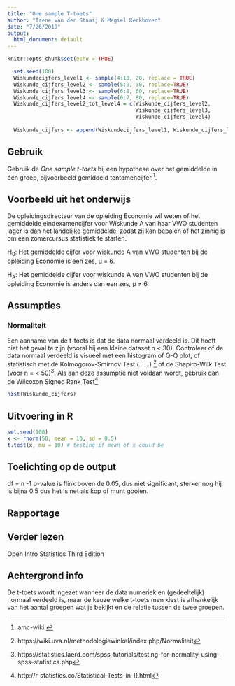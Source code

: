 ```yaml
---
title: "One sample T-toets"
author: "Irene van der Staaij & Megiel Kerkhoven"
date: "7/26/2019"
output:
  html_document: default
---
```


```r
knitr::opts_chunk$set(echo = TRUE)
```

```r
  set.seed(100)  
  Wiskundecijfers_level1 <- sample(4:10, 20, replace = TRUE)
  Wiskunde_cijfers_level2 <- sample(5:9, 30, replace=TRUE)
  Wiskunde_cijfers_level3 <- sample(6:8, 60, replace=TRUE)
  Wiskunde_cijfers_level4 <- sample(6:7, 80, replace=TRUE)
  Wiskunde_cijfers_level2_tot_level4 = c(Wiskunde_cijfers_level2, 
                                         Wiskunde_cijfers_level3, 
                                         Wiskunde_cijfers_level4)
  
  Wiskunde_cijfers <- append(Wiskundecijfers_level1, Wiskunde_cijfers_level2_tot_level4)
```

## Gebruik

Gebruik de *One sample t-toets* bij een hypothese over het gemiddelde in één groep, bijvoorbeeld gemiddeld tentamencijfer.[^1].

## Voorbeeld uit het onderwijs

De opleidingsdirecteur van de opleiding Economie wil weten of het gemiddelde eindexamencijfer voor Wiskunde A van haar VWO studenten lager is dan het landelijke gemiddelde, zodat zij kan bepalen of het zinnig is om een zomercursus statistiek te starten.

H~0~: Het gemiddelde cijfer voor wiskunde A van VWO studenten bij de opleiding Economie is een zes, µ = 6. 

H~A~: Het gemiddelde cijfer voor wiskunde A van VWO studenten bij de opleiding Economie is anders dan een zes,  µ ≠ 6.


## Assumpties

### Normaliteit 
Een aanname van de t-toets is dat de data normaal verdeeld is. Dit hoeft niet het geval te zijn (vooral bij een kleine dataset n < 30). Controleer of de data normaal verdeeld is visueel met een histogram of Q-Q plot, of statistisch met de Kolmogorov-Smirnov Test (……) [^2] of de Shapiro-Wilk Test (voor n = < 50)[^3]. Als aan deze assumptie niet voldaan wordt, gebruik dan de Wilcoxon Signed Rank Test[^4]

```r
hist(Wiskunde_cijfers)
```

## Uitvoering in R

```r
set.seed(100)
x <- rnorm(50, mean = 10, sd = 0.5)
t.test(x, mu = 10) # testing if mean of x could be

```

## Toelichting op de output
df = n -1 
p-value is flink boven de 0.05, dus niet significant, sterker nog hij is bijna 0.5 dus het is net als  kop of munt gooien. 

## Rapportage

## Verder lezen
 
[^1]: amc-wiki.
[^2]: https://wiki.uva.nl/methodologiewinkel/index.php/Normaliteit
[^3]: https://statistics.laerd.com/spss-tutorials/testing-for-normality-using-spss-statistics.php
[^4]: http://r-statistics.co/Statistical-Tests-in-R.html

Open Intro Statistics Third Edition 


## Achtergrond info

De t-toets wordt ingezet wanneer de data numeriek en (gedeeltelijk) normaal verdeeld is, maar de keuze welke t-toets men kiest is afhankelijk van het aantal groepen wat je bekijkt en de relatie tussen de twee groepen. 


